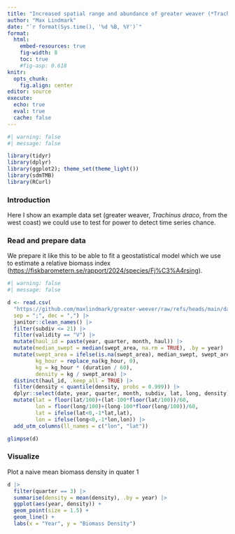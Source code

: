 ```yaml
---
title: "Increased spatial range and abundance of greater weaver (*Trachinus draco*)"
author: "Max Lindmark"
date: "`r format(Sys.time(), '%d %B, %Y')`"
format: 
  html:
    embed-resources: true
    fig-width: 8
    toc: true
    #fig-asp: 0.618
knitr: 
  opts_chunk:
    fig.align: center
editor: source
execute: 
  echo: true
  eval: true
  cache: false
---
```


```r
#| warning: false
#| message: false

library(tidyr)
library(dplyr)
library(ggplot2); theme_set(theme_light())
library(sdmTMB)
library(RCurl)
```

### Introduction
Here I show an example data set (greater weaver, *Trachinus draco*, from the west coast) we could use to test for power to detect time series chance.

### Read and prepare data
We prepare it like this to be able to fit a geostatistical model which we use to estimate a relative biomass index (<https://fiskbarometern.se/rapport/2024/species/Fj%C3%A4rsing>).

```r
#| warning: false
#| message: false

d <- read.csv(
  "https://github.com/maxlindmark/greater-weever/raw/refs/heads/main/data/Trawl%20Surveys%20Zincl%20(L).csv",
  sep = ";", dec = ",") |> 
  janitor::clean_names() |> 
  filter(subdiv <= 21) |>  
  filter(validity == "V") |> 
  mutate(haul_id = paste(year, quarter, month, haul)) |> 
  mutate(median_swept = median(swept_area, na.rm = TRUE), .by = year) |>
  mutate(swept_area = ifelse(is.na(swept_area), median_swept, swept_area),
         kg_hour = replace_na(kg_hour, 0),
         kg = kg_hour * (duration / 60),
         density = kg / swept_area) |> 
  distinct(haul_id, .keep_all = TRUE) |> 
  filter(density < quantile(density, probs = 0.999)) |> 
  dplyr::select(date, year, quarter, month, subdiv, lat, long, density) |> 
  mutate(lat = floor(lat/100)+(lat-100*floor(lat/100))/60,
         lon = floor(long/100)+(long-100*floor(long/100))/60,
         lat = ifelse(lat<0,-1*lat,lat),
         lon = ifelse(long<0,-1*lon,lon)) |> 
  add_utm_columns(ll_names = c("lon", "lat"))
```

```r
glimpse(d)
```

### Visualize
Plot a naive mean biomass density in quater 1

```r
d |> 
  filter(quarter == 3) |> 
  summarise(density = mean(density), .by = year) |> 
  ggplot(aes(year, density)) + 
  geom_point(size = 1.5) + 
  geom_line() +
  labs(x = "Year", y = "Biomass Density")
```

